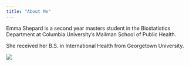 ```yaml
---
title: "About Me"
---
```



Emma Shepard is a second year masters student in the Biostatistics Department at Columbia University's Mailman School of Public Health. 

She received her B.S. in International Health from Georgetown University. 


<img src="Images/IMG_0383.jpg">